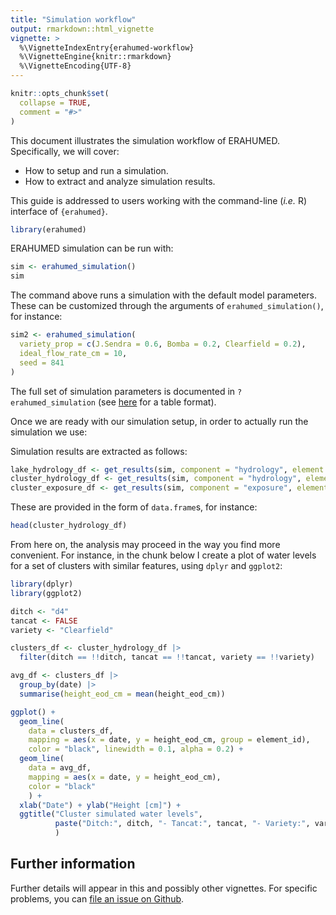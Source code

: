 ```yaml
---
title: "Simulation workflow"
output: rmarkdown::html_vignette
vignette: >
  %\VignetteIndexEntry{erahumed-workflow}
  %\VignetteEngine{knitr::rmarkdown}
  %\VignetteEncoding{UTF-8}
---
```


```r
knitr::opts_chunk$set(
  collapse = TRUE,
  comment = "#>"
)
```

This document illustrates the simulation workflow of ERAHUMED. Specifically, we 
will cover:

* How to setup and run a simulation.
* How to extract and analyze simulation results.

This guide is addressed to users working with the command-line (*i.e.* R) 
interface of `{erahumed}`.

```r
library(erahumed)
```

ERAHUMED simulation can be run with:

```r
sim <- erahumed_simulation()
sim
```
The command above runs a simulation with the default model parameters. These can be customized through the arguments of `erahumed_simulation()`, for instance:

```r
sim2 <- erahumed_simulation(
  variety_prop = c(J.Sendra = 0.6, Bomba = 0.2, Clearfield = 0.2),
  ideal_flow_rate_cm = 10,
  seed = 841
)
```

The full set of simulation parameters is documented in `?erahumed_simulation` (see [here](https://erahumed.github.io/erahumed/articles/simulation-inputs.html) for
a table format).

Once we are ready with our simulation setup, in order to actually run the 
simulation we use:

Simulation results are extracted as follows:

```r
lake_hydrology_df <- get_results(sim, component = "hydrology", element = "lake")
cluster_hydrology_df <- get_results(sim, component = "hydrology", element = "cluster")
cluster_exposure_df <- get_results(sim, component = "exposure", element = "cluster")
```
These are provided in the form of `data.frame`s, for instance:

```r
head(cluster_hydrology_df)
```

From here on, the analysis may proceed in the way you find more convenient. 
For instance, in the chunk below I create a plot of water levels for a set of 
clusters with similar features, using `dplyr` and `ggplot2`:

```r
library(dplyr)
library(ggplot2)

ditch <- "d4"
tancat <- FALSE
variety <- "Clearfield"

clusters_df <- cluster_hydrology_df |>
  filter(ditch == !!ditch, tancat == !!tancat, variety == !!variety)

avg_df <- clusters_df |>
  group_by(date) |>
  summarise(height_eod_cm = mean(height_eod_cm))

ggplot() +
  geom_line(
    data = clusters_df,
    mapping = aes(x = date, y = height_eod_cm, group = element_id),
    color = "black", linewidth = 0.1, alpha = 0.2) +
  geom_line(
    data = avg_df, 
    mapping = aes(x = date, y = height_eod_cm),
    color = "black"
    ) +
  xlab("Date") + ylab("Height [cm]") + 
  ggtitle("Cluster simulated water levels",
          paste("Ditch:", ditch, "- Tancat:", tancat, "- Variety:", variety)
          )
```

## Further information

Further details will appear in this and possibly other vignettes. For 
specific problems, you can [file an issue on Github](https://github.com/erahumed/erahumed/issues).
